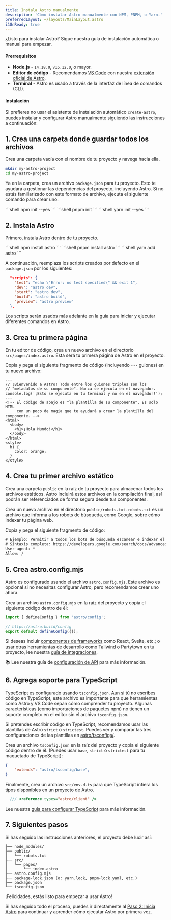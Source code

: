 ```yaml
---
title: Instala Astro manualmente
description: 'Cómo instalar Astro manualmente con NPM, PNPM, o Yarn.'
preferredLayout: ~/layouts/MainLayout.astro
i18nReady: true
---
```



¿Listo para instalar Astro? Sigue nuestra guía de instalación automática o manual para empezar.

#### Prerrequisitos

- **Node.js** - `14.18.0`, `v16.12.0`, o mayor.
- **Editor de código** - Recomendamos [VS Code](https://code.visualstudio.com/) con nuestra [extensión oficial de Astro](https://marketplace.visualstudio.com/items?itemName=astro-build.astro-vscode).
- **Terminal** - Astro es usado a través de la interfaz de línea de comandos (CLI).

<InstallGuideTabGroup />

#### Instalación

Si prefieres no usar el asistente de instalación automático `create-astro`, puedes instalar y configurar Astro manualmente siguiendo las instrucciones a continuación:

## 1. Crea una carpeta donde guardar todos los archivos

Crea una carpeta vacía con el nombre de tu proyecto y navega hacia ella.

```bash
mkdir my-astro-project
cd my-astro-project
```

Ya en la carpeta, crea un archivo `package.json` para tu proyecto. Esto te ayudará a gestionar las dependencias del proyecto, incluyendo Astro. Si no estás familiarizado con este formato de archivo, ejecuta el siguiente comando para crear uno.

<PackageManagerTabs>
  <Fragment slot="npm">
  ```shell
  npm init --yes
  ```
  </Fragment>
  <Fragment slot="pnpm">
  ```shell
  pnpm init
  ```
  </Fragment>
  <Fragment slot="yarn">
  ```shell
  yarn init --yes
  ```
  </Fragment>
</PackageManagerTabs>


## 2. Instala Astro

Primero, instala Astro dentro de tu proyecto.

<PackageManagerTabs>
  <Fragment slot="npm">
  ```shell
  npm install astro
  ```
  </Fragment>
  <Fragment slot="pnpm">
  ```shell
  pnpm install astro
  ```
  </Fragment>
  <Fragment slot="yarn">
  ```shell
  yarn add astro
  ```
  </Fragment>
</PackageManagerTabs>

A continuación, reemplaza los scripts creados por defecto en el `package.json` por los siguientes:

```json title="package.json" del={2} ins={3-6}
  "scripts": {
    "test": "echo \"Error: no test specified\" && exit 1",
    "dev": "astro dev",
    "start": "astro dev",
    "build": "astro build",
    "preview": "astro preview"
  },
```

Los scripts serán usados más adelante en la guía para iniciar y ejecutar diferentes comandos en Astro.

## 3. Crea tu primera página

En tu editor de código, crea un nuevo archivo en el directorio `src/pages/index.astro`. Esta será tu primera página de Astro en el proyecto.

Copia y pega el siguiente fragmento de código (incluyendo `---` guiones) en tu nuevo archivo:

```astro title="src/pages/index.astro"
---
// ¡Bienvenido a Astro! Todo entre los guiones triples son los
// "metadatos de su componente". Nunca se ejecuta en el navegador.
console.log('¡Esto se ejecuta en tu terminal y no en el navegador!');
---
<!-- El código de abajo es "la plantilla de su componente". Es solo HTML
     con un poco de magia que te ayudará a crear la plantilla del componente. -->
<html>
  <body>
    <h1>¡Hola Mundo!</h1>
  </body>
</html>
<style>
  h1 {
    color: orange;
  }
</style>
```

## 4. Crea tu primer archivo estático

Crea una carpeta `public` en la raíz de tu proyecto para almacenar todos los archivos estáticos. Astro incluirá estos archivos en la compilación final, así podrán ser referenciados de forma segura desde tus componentes.

Crea un nuevo archivo en el directorio `public/robots.txt`. `robots.txt` es un archivo que informa a los robots de búsqueda, como Google, sobre cómo indexar tu página web.

Copia y pega el siguiente fragmento de código:

```diff title="public/robots.txt"
# Ejemplo: Permitir a todos los bots de búsqueda escanear e indexar el sitio web.
# Sintaxis completa: https://developers.google.com/search/docs/advanced/robots/create-robots-txt
User-agent: *
Allow: /
```

## 5. Crea astro.config.mjs

Astro es configurado usando el archivo `astro.config.mjs`. Este archivo es opcional si no necesitas configurar Astro, pero recomendamos crear uno ahora.

Crea un archivo `astro.config.mjs` en la raíz del proyecto y copia el siguiente código dentro de él:

```js title="astro.config.mjs"
import { defineConfig } from 'astro/config';

// https://astro.build/config
export default defineConfig({});
```

Si deseas incluir [componentes de frameworks](/es/core-concepts/framework-components/) como React, Svelte, etc.; o usar otras herramientas de desarrollo como Tailwind o Partytown en tu proyecto, lee nuestra [guía de integraciones](/es/guides/integrations-guide/).

📚 Lee nuestra guía de [configuración de API](/es/reference/configuration-reference/) para más información.

## 6. Agrega soporte para TypeScript

TypeScript es configurado usando `tsconfig.json`. Aun si tú no escribes código en TypeScript, este archivo es importante para que herramientas como Astro y VS Code sepan cómo comprender tu proyecto. Algunas características (como importaciones de paquetes npm) no tienen un soporte completo en el editor sin el archivo `tsconfig.json`.

Si pretendes escribir código en TypeScript, recomendamos usar las plantillas de Astro `strict` o `strictest`. Puedes ver y comparar las tres configuraciones de las plantillas en [astro/tsconfigs/](https://github.com/withastro/astro/blob/main/packages/astro/tsconfigs/).

Crea un archivo `tsconfig.json` en la raíz del proyecto y copia el siguiente código dentro de él. (Puedes usar `base`, `strict` o `strictest` para tu maquetado de TypeScript):

``` json title="tsconfig.json" "base"
{
	"extends": "astro/tsconfig/base",
}
```

Finalmente, crea un archivo `src/env.d.ts` para que TypeScript infiera los tipos disponibles en un proyecto de Astro.
  
```ts title="src/env.d.ts"
  /// <reference types="astro/client" />
```

Lee nuestra [guía para configurar TypeScript](/es/guides/typescript/#configuración) para más información.

## 7. Siguientes pasos

Si has seguido las instrucciones anteriores, el proyecto debe lucir así:

```
├── node_modules/
├── public/
│   └── robots.txt
├── src/
│   └── pages/
│       └── index.astro
├── astro.config.mjs
├── package-lock.json (o: yarn.lock, pnpm-lock.yaml, etc.)
├── package.json
└── tsconfig.json
```

¡Felicidades, estás listo para empezar a usar Astro!

Si has seguido todo el proceso, puedes ir directamente al [Paso 2: Inicia Astro](/es/install/auto/#2-inicia-astro-) para continuar y aprender cómo ejecutar Astro por primera vez.
